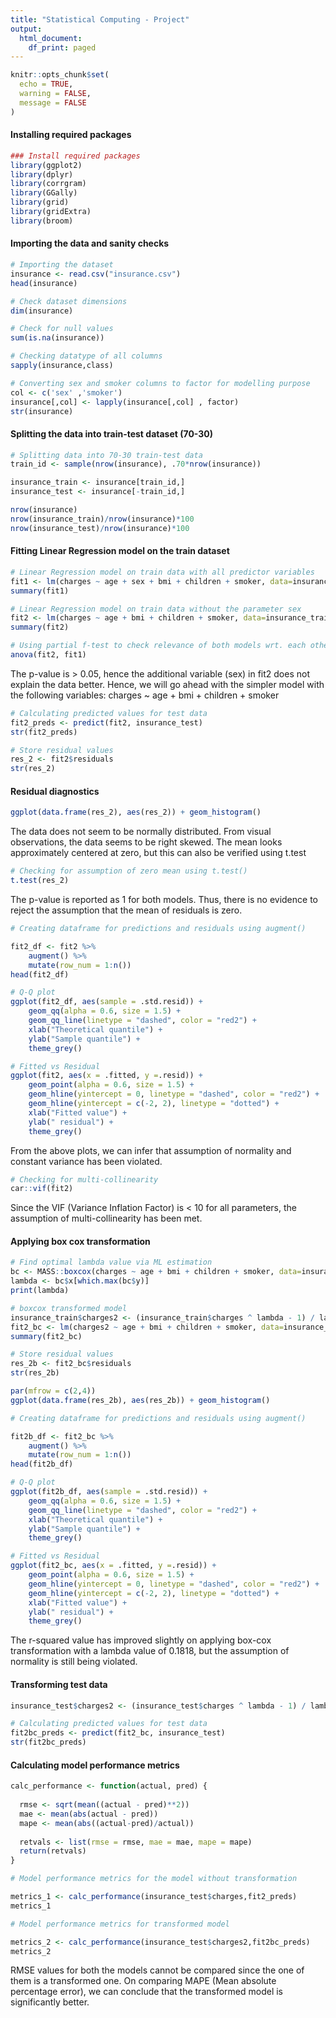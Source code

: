 ```yaml
---
title: "Statistical Computing - Project"
output:
  html_document:
    df_print: paged
---
```


```r
knitr::opts_chunk$set(
  echo = TRUE,
  warning = FALSE,
  message = FALSE
)
```

#### Installing required packages
```r
### Install required packages
library(ggplot2)
library(dplyr)
library(corrgram)
library(GGally)
library(grid)
library(gridExtra)
library(broom)
```

#### Importing the data and sanity checks
```r
# Importing the dataset
insurance <- read.csv("insurance.csv")
head(insurance)
```

```r
# Check dataset dimensions
dim(insurance)

# Check for null values
sum(is.na(insurance))
```
```r
# Checking datatype of all columns
sapply(insurance,class)
```
```r
# Converting sex and smoker columns to factor for modelling purpose
col <- c('sex' ,'smoker')
insurance[,col] <- lapply(insurance[,col] , factor)
str(insurance)
```
#### Splitting the data into train-test dataset (70-30)

```r
# Splitting data into 70-30 train-test data
train_id <- sample(nrow(insurance), .70*nrow(insurance))

insurance_train <- insurance[train_id,]
insurance_test <- insurance[-train_id,]

nrow(insurance)
nrow(insurance_train)/nrow(insurance)*100
nrow(insurance_test)/nrow(insurance)*100
```
#### Fitting Linear Regression model on the train dataset
```r
# Linear Regression model on train data with all predictor variables
fit1 <- lm(charges ~ age + sex + bmi + children + smoker, data=insurance_train)
summary(fit1)
```
```r
# Linear Regression model on train data without the parameter sex
fit2 <- lm(charges ~ age + bmi + children + smoker, data=insurance_train)
summary(fit2)
```
```r
# Using partial f-test to check relevance of both models wrt. each other
anova(fit2, fit1)
```
The p-value is > 0.05, hence the additional variable (sex) in fit2 does not explain the data better. Hence, we will go ahead with the simpler model with the following variables: charges ~ age + bmi + children + smoker

```r
# Calculating predicted values for test data
fit2_preds <- predict(fit2, insurance_test)
str(fit2_preds)
```
```r
# Store residual values
res_2 <- fit2$residuals
str(res_2)
```
#### Residual diagnostics
```r
ggplot(data.frame(res_2), aes(res_2)) + geom_histogram()

```
The data does not seem to be normally distributed. From visual observations, the data seems to be right skewed. The mean looks approximately centered at zero, but this can also be verified using t.test

```r
# Checking for assumption of zero mean using t.test()
t.test(res_2)
```
The p-value is reported as 1 for both models. Thus, there is no evidence to reject the assumption that the mean of residuals is zero.

```r
# Creating dataframe for predictions and residuals using augment()

fit2_df <- fit2 %>% 
	augment() %>%
	mutate(row_num = 1:n())
head(fit2_df)
```

```r
# Q-Q plot
ggplot(fit2_df, aes(sample = .std.resid)) +
	geom_qq(alpha = 0.6, size = 1.5) +
	geom_qq_line(linetype = "dashed", color = "red2") +
	xlab("Theoretical quantile") +
	ylab("Sample quantile") +
	theme_grey()

```

```r
# Fitted vs Residual
ggplot(fit2, aes(x = .fitted, y =.resid)) +
	geom_point(alpha = 0.6, size = 1.5) +
	geom_hline(yintercept = 0, linetype = "dashed", color = "red2") +
	geom_hline(yintercept = c(-2, 2), linetype = "dotted") +
	xlab("Fitted value") +
	ylab(" residual") +
	theme_grey()

```

From the above plots, we can infer that assumption of normality and constant variance has been violated.

```r
# Checking for multi-collinearity
car::vif(fit2)
```
Since the VIF (Variance Inflation Factor) is < 10 for all parameters, the assumption of multi-collinearity  has been met.

#### Applying box cox transformation
```r
# Find optimal lambda value via ML estimation
bc <- MASS::boxcox(charges ~ age + bmi + children + smoker, data=insurance_train)
lambda <- bc$x[which.max(bc$y)]
print(lambda)

# boxcox transformed model
insurance_train$charges2 <- (insurance_train$charges ^ lambda - 1) / lambda
fit2_bc <- lm(charges2 ~ age + bmi + children + smoker, data=insurance_train)
summary(fit2_bc)
```
```r
# Store residual values
res_2b <- fit2_bc$residuals
str(res_2b)
```

```r
par(mfrow = c(2,4))
ggplot(data.frame(res_2b), aes(res_2b)) + geom_histogram()

```
```r
# Creating dataframe for predictions and residuals using augment()

fit2b_df <- fit2_bc %>% 
	augment() %>%
	mutate(row_num = 1:n())
head(fit2b_df)
```
```r
# Q-Q plot
ggplot(fit2b_df, aes(sample = .std.resid)) +
	geom_qq(alpha = 0.6, size = 1.5) +
	geom_qq_line(linetype = "dashed", color = "red2") +
	xlab("Theoretical quantile") +
	ylab("Sample quantile") +
	theme_grey()

```

```r
# Fitted vs Residual
ggplot(fit2_bc, aes(x = .fitted, y =.resid)) +
	geom_point(alpha = 0.6, size = 1.5) +
	geom_hline(yintercept = 0, linetype = "dashed", color = "red2") +
	geom_hline(yintercept = c(-2, 2), linetype = "dotted") +
	xlab("Fitted value") +
	ylab(" residual") +
	theme_grey()

```
The r-squared value has improved slightly on applying box-cox transformation with a lambda value of 0.1818, but the assumption of normality is still being violated. 

#### Transforming test data
```r
insurance_test$charges2 <- (insurance_test$charges ^ lambda - 1) / lambda
```

```r
# Calculating predicted values for test data
fit2bc_preds <- predict(fit2_bc, insurance_test)
str(fit2bc_preds)
```

#### Calculating model performance metrics
```r
calc_performance <- function(actual, pred) {
  
  rmse <- sqrt(mean((actual - pred)**2))
  mae <- mean(abs(actual - pred))
  mape <- mean(abs((actual-pred)/actual))
  
  retvals <- list(rmse = rmse, mae = mae, mape = mape)
  return(retvals)
}
```

```r
# Model performance metrics for the model without transformation

metrics_1 <- calc_performance(insurance_test$charges,fit2_preds)
metrics_1
```

```r
# Model performance metrics for transformed model

metrics_2 <- calc_performance(insurance_test$charges2,fit2bc_preds)
metrics_2

```

RMSE values for both the models cannot be compared since the one of them is a transformed one.
On comparing MAPE (Mean absolute percentage error), we can conclude that the transformed model is significantly better. 



